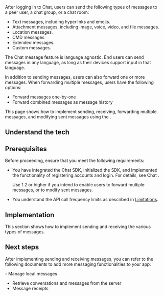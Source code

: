 

After logging in to Chat, users can send the following types of messages to a peer user, a chat group, or a chat room:

- Text messages, including hyperlinks and emojis.
- Attachment messages, including image, voice, video, and file messages.
- Location messages.
- CMD messages.
- Extended messages.
- Custom messages.

The Chat message feature is language agnostic. End users can send messages in any language, as long as their devices support input in that language. 

In addition to sending messages, users can also forward one or more messages. When forwarding multiple messages, users have the following options:

* Forward messages one-by-one 
* Forward combined messages as message history

This page shows how to implement sending, receiving, forwarding multiple messages, and modifying sent messages using the <Vpd k="SDK" />.

## Understand the tech

<Understand />

## Prerequisites

Before proceeding, ensure that you meet the following requirements:
- You have integrated the Chat SDK, initialized the SDK, and implemented the functionality of registering accounts and login. For details, see <Link to="/agora-chat/get-started/get-started-sdk">Chat <Vg k="GET_STARTED"/></Link>. 

    Use <Vpd k="SDK" /> 1.2 or higher if you intend to enable users to forward multiple messages, or to modify sent messages.

- You understand the API call frequency limits as described in [Limitations](/agora-chat/reference/limitations).

## Implementation

This section shows how to implement sending and receiving the various types of messages.

<ProjectImplement />

## Next steps

After implementing sending and receiving messages, you can refer to the following documents to add more messaging functionalities to your app:

<PlatformWrapper notAllowed="web">
- <Link to="../messages/manage-messages">Manage local messages</Link>
</PlatformWrapper>

- <Link to="../messages/retrieve-messages">Retrieve conversations and messages from the server</Link>
- <Link to="../messages/message-receipts">Message receipts</Link>


